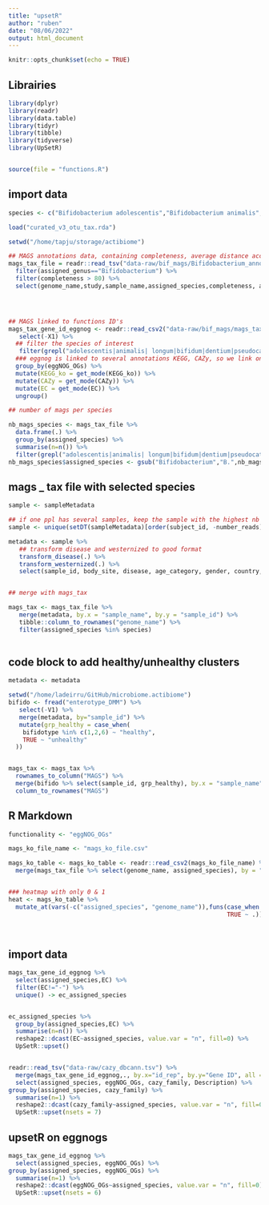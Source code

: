 ```yaml
---
title: "upsetR"
author: "ruben"
date: "08/06/2022"
output: html_document
---
```


```r
knitr::opts_chunk$set(echo = TRUE)
```


## Librairies

```r

library(dplyr)
library(readr)
library(data.table)
library(tidyr)
library(tibble)
library(tidyverse)
library(UpSetR)


source(file = "functions.R")

```

## import data

```r

species <- c("Bifidobacterium adolescentis","Bifidobacterium animalis","Bifidobacterium bifidum","Bifidobacterium catenulatum","Bifidobacterium longum","Bifidobacterium pseudocatenulatum")

load("curated_v3_otu_tax.rda")

setwd("/home/tapju/storage/actibiome")

## MAGS annotations data, containing completeness, average distance according to a reference genome, etc
mags_tax_file = readr::read_tsv("data-raw/bif_mags/Bifidobacterium_annotation/annotations_url_metadata_opendata.tsv") %>%
  filter(assigned_genus=="Bifidobacterium") %>%
  filter(completeness > 80) %>%
  select(genome_name,study,sample_name,assigned_species,completeness, average_distance)




## MAGS linked to functions ID's
mags_tax_gene_id_eggnog <- readr::read_csv2("data-raw/bif_mags/mags_tax_gene_id_eggnog.csv") %>%
   select(-X1) %>%
  ## filter the species of interest
   filter(grepl("adolescentis|animalis| longum|bifidum|dentium|pseudocatenulatum|catenulatum|animalis", assigned_species)) %>%
  ### eggnog is linked to several annotations KEGG, CAZy, so we link only 1 annotations for 1 eggnog
  group_by(eggNOG_OGs) %>%
  mutate(KEGG_ko = get_mode(KEGG_ko)) %>%
  mutate(CAZy = get_mode(CAZy)) %>%
  mutate(EC = get_mode(EC)) %>%
  ungroup()

## number of mags per species

nb_mags_species <- mags_tax_file %>%
  data.frame(.) %>%
  group_by(assigned_species) %>%
  summarise(n=n()) %>%
  filter(grepl("adolescentis|animalis| longum|bifidum|dentium|pseudocatenulatum|catenulatum|animalis", assigned_species))
nb_mags_species$assigned_species <- gsub("Bifidobacterium","B.",nb_mags_species$assigned_species)


```

## mags _ tax file with selected species

```r

sample <- sampleMetadata

## if one ppl has several samples, keep the sample with the highest nb of reads
sample <- unique(setDT(sampleMetadata)[order(subject_id, -number_reads)], by = "subject_id")

metadata <- sample %>%
   ## transform disease and westernized to good format
   transform_disease(.) %>%
   transform_westernized(.) %>%
   select(sample_id, body_site, disease, age_category, gender, country, westernized, BMI, antibiotics_current_use)


## merge with mags_tax

mags_tax <- mags_tax_file %>%
   merge(metadata, by.x = "sample_name", by.y = "sample_id") %>%
   tibble::column_to_rownames("genome_name") %>%
   filter(assigned_species %in% species)
  

```


## code block to add healthy/unhealthy clusters

```r
metadata <- metadata

setwd("/home/ladeirru/GitHub/microbiome.actibiome")
bifido <- fread("enterotype_DMM") %>%
   select(-V1) %>%
   merge(metadata, by="sample_id") %>%
   mutate(grp_healthy = case_when(
    bifidotype %in% c(1,2,6) ~ "healthy",
    TRUE ~ "unhealthy"
  )) 


mags_tax <- mags_tax %>%
  rownames_to_column("MAGS") %>%
  merge(bifido %>% select(sample_id, grp_healthy), by.x = "sample_name", by.y="sample_id") %>%
  column_to_rownames("MAGS")

```

## R Markdown

```r

functionality <- "eggNOG_OGs"

mags_ko_file_name <- "mags_ko_file.csv"

mags_ko_table <- mags_ko_table <- readr::read_csv2(mags_ko_file_name) %>%
  merge(mags_tax_file %>% select(genome_name, assigned_species), by = "genome_name")


### heatmap with only 0 & 1
heat <- mags_ko_table %>%
  mutate_at(vars(-c("assigned_species", "genome_name")),funs(case_when (. > 1 ~ 1,
                                                             TRUE ~ .)))
  
   
```


## import data

```r


mags_tax_gene_id_eggnog %>%
  select(assigned_species,EC) %>%
  filter(EC!="-") %>%
  unique() -> ec_assigned_species


ec_assigned_species %>%
  group_by(assigned_species,EC) %>%
  summarise(n=n()) %>%
  reshape2::dcast(EC~assigned_species, value.var = "n", fill=0) %>%
  UpSetR::upset()


readr::read_tsv("data-raw/cazy_dbcann.tsv") %>%
  merge(mags_tax_gene_id_eggnog,., by.x="id_rep", by.y="Gene ID", all = FALSE) %>%
  select(assigned_species, eggNOG_OGs, cazy_family, Description) %>%
group_by(assigned_species, cazy_family) %>%
  summarise(n=1) %>%
  reshape2::dcast(cazy_family~assigned_species, value.var = "n", fill=0) %>%
  UpSetR::upset(nsets = 7)
```

## upsetR on eggnogs

```r


mags_tax_gene_id_eggnog %>%
  select(assigned_species, eggNOG_OGs) %>%
group_by(assigned_species, eggNOG_OGs) %>%
  summarise(n=1) %>%
  reshape2::dcast(eggNOG_OGs~assigned_species, value.var = "n", fill=0) %>%
  UpSetR::upset(nsets = 6)


```


